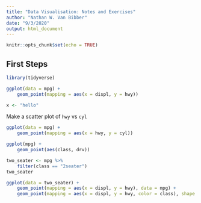 ```yaml
---
title: "Data Visualisation: Notes and Exercises"
author: "Nathan W. Van Bibber"
date: "9/3/2020"
output: html_document
---
```


```r
knitr::opts_chunk$set(echo = TRUE)
```

## First Steps

```r
library(tidyverse)

ggplot(data = mpg) +
    geom_point(mapping = aes(x = displ, y = hwy))
```

```r
x <- "hello"
```

Make a scatter plot of `hwy` vs `cyl`
```r
ggplot(data = mpg) +
    geom_point(mapping = aes(x = hwy, y = cyl))
```

```r
ggplot(mpg) +
    geom_point(aes(class, drv))
```

```r
two_seater <- mpg %>% 
    filter(class == "2seater")
two_seater

```

```r
ggplot(data = two_seater) +
    geom_point(mapping = aes(x = displ, y = hwy), data = mpg) +
    geom_point(mapping = aes(x = displ, y = hwy, color = class), shape = 17, size = 2)
```

